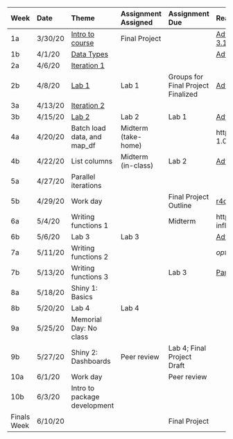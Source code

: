 | **Week**    | **Date** | **Theme**                                      | **Assignment Assigned** | **Assignment Due**                            | **Reading**                                                                                                                                   |
| :---------- | :------- | :--------------------------------------------- | :---------------------- | :-------------------------------------------- | :-------------------------------------------------------------------------------------------------------------------------------------------- |
| 1a          | 3/30/20  | [Intro to course](slides/w1p1.html)                                | Final Project           |                                               | [Adv R: Intro to Functional Programming](https://adv-r.hadley.nz/fp.html); [Adv R: 3.1, 3.2, 3.5 ](https://adv-r.hadley.nz/vectors-chap.html) |
| 1b          | 4/1/20   | [Data Types](slides/w1p2.html)                                     |                         |                                               | [Adv R: 5.3](https://adv-r.hadley.nz/control-flow.html#loops)                                                                                 |
| 2a          | 4/6/20   | [Iteration 1](slides/w2p1.html)                                    |                         |                                               |                                                                                                                                               |
| 2b          | 4/8/20   | [Lab 1](lab1.html)                                          | Lab 1                   | Groups for Final Project Finalized            | [Adv R: 9.1 to 9.3](https://adv-r.hadley.nz/functionals.html)                                                                                 |
| 3a          | 4/13/20  | [Iteration 2](slides/w3p1.html)                                    |                         |                                               |                                                                                                                                               |
| 3b          | 4/15/20  | [Lab 2](lab2.html)                                          | Lab 2                   | Lab 1                                         | [Adv R: 3.6 ](https://adv-r.hadley.nz/vectors-chap.html); [r4ds: 25](https://r4ds.had.co.nz/many-models.html)                                 |
| 4a          | 4/20/20  | Batch load data, and map_df                    | Midterm (take-home)     |                                               | https://www.tidyverse.org/articles/2018/01/fs-1.0.0/                                                                                          |
| 4b          | 4/22/20  | List columns                                   | Midterm (in-class)      | Lab 2                                         | [Adv R: 9.4 to 9.6](https://adv-r.hadley.nz/functionals.html)                                                                                 |
| 5a          | 4/27/20  | Parallel iterations                            |                         |                                               |                                                                                                                                               |
| 5b          | 4/29/20  | Work day                                       |                         | Final Project Outline                         | [r4ds: 19](http://r4ds.had.co.nz/functions.html)                                                                                              |
| 6a          | 5/4/20   | Writing functions 1                            |                         | Midterm  												              | https://swcarpentry.github.io/r-novice-inflammation/02-func-R/                                                                                |
| 6b          | 5/6/20   | Lab 3                                          | Lab 3                   |                                               | [Adv R: 6.1 to 6.4](https://adv-r.hadley.nz/functions.html)                                                                                   |
| 7a          | 5/11/20  | Writing functions 2                            |                         |                                               | *optional* [Adv R: 6.5 to 6.8](https://adv-r.hadley.nz/functions.html)                                                                        |
| 7b          | 5/13/20  | Writing functions 3                            |                         | Lab 3                                         | [Parts](https://shiny.rstudio.com/articles/basics.html); [Build](https://shiny.rstudio.com/articles/build.html);                              |
| 8a          | 5/18/20  | Shiny 1: Basics                                |                         |                                               |                                                                                                                                               |
| 8b          | 5/20/20  | Lab 4                                          | Lab 4                   |                                               |                                                                                                                                               |
| 9a          | 5/25/20  | Memorial Day: No class                         |                         |                            										|                                                                                                                                               |
| 9b          | 5/27/20  | Shiny 2: Dashboards                            | Peer review             | Lab 4; Final Project Draft                    |                                                                                                                                               |
| 10a         | 6/1/20   | Work day                                       |                         | Peer review                                   |                                                                                                                                               |
| 10b         | 6/3/20   | Intro to package development                   |                         |                                               |                                                                                                                                               |
| Finals Week | 6/10/20  |                                                |                         | Final Project                                 |                                                                                                                                               |